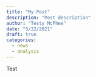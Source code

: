```yaml
---
title: "My Post"
description: "Post description"
author: "Testy McPhee"
date: "5/22/2021"
draft: true
categories:
  - news
  - analysis
---
```


Test